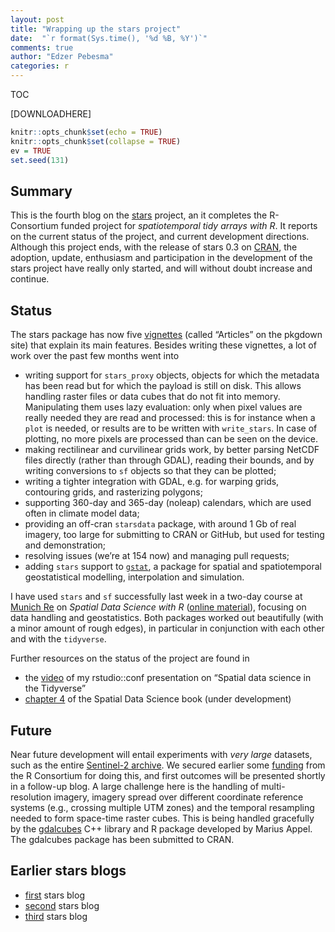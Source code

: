 ```yaml
---
layout: post
title: "Wrapping up the stars project"
date:  "`r format(Sys.time(), '%d %B, %Y')`"
comments: true
author: "Edzer Pebesma"
categories: r
---
```


<script src="https://cdnjs.cloudflare.com/ajax/libs/mathjax/2.7.0/MathJax.js?config=TeX-AMS-MML_HTMLorMML" type="text/javascript"></script>

TOC

[DOWNLOADHERE]

```r
knitr::opts_chunk$set(echo = TRUE)
knitr::opts_chunk$set(collapse = TRUE)
ev = TRUE
set.seed(131)
```

## Summary 

This is the fourth blog on the
[stars](https://github.com/r-spatial/stars) project,
an it completes the R-Consortium funded project for
_spatiotemporal tidy arrays with R_. It reports on the current
status of the project, and current development directions.
Although this project ends, with the release of stars 0.3 on
[CRAN](https://cran.r-project.org/web/packages/stars/index.html),
the adoption, update, enthusiasm and participation in the development
of the stars project have really only started, and will without doubt
increase and continue.

## Status

The stars package has now five
[vignettes](https://r-spatial.github.io/stars/) (called "Articles"
on the pkgdown site) that explain its main features. Besides writing
these vignettes, a lot of work over the past few months went into

* writing support for `stars_proxy` objects, objects for which the metadata has been read but for which the payload is still on disk. This allows handling raster files or data cubes that do not fit into memory. Manipulating them uses lazy evaluation:  only when pixel values are really needed they are read and processed: this is for instance when a `plot` is needed, or results are to be written with `write_stars`. In case of plotting, no more pixels are processed than can be seen on the device.
* making rectilinear and curvilinear grids work, by better parsing NetCDF files directly (rather than through GDAL), reading their bounds, and by writing conversions to `sf` objects so that they can be plotted;
* writing a tighter integration with GDAL, e.g. for warping grids, contouring grids, and rasterizing polygons;
* supporting 360-day and 365-day (noleap) calendars, which are used often in climate model data;
* providing an off-cran `starsdata` package, with around 1 Gb of real imagery, too large for submitting to CRAN or GitHub, but used for testing and demonstration;
* resolving issues (we're at 154 now) and managing pull requests;
* adding `stars` support to [`gstat`](https://cran.r-project.org/web/packages/gstat/index.html), a package for spatial and spatiotemporal geostatistical modelling, interpolation and simulation.

I have used `stars` and `sf` successfully last week in a two-day course at [Munich Re](https://www.munichre.com/) on _Spatial Data Science with R_ ([online material](https://edzer.github.io/MunichRe/)), focusing on data handling and geostatistics. Both packages worked out beautifully (with a minor amount of rough edges), in particular in conjunction with each other and with the `tidyverse`.

Further resources on the status of the project are found in

* the [video](https://resources.rstudio.com/rstudio-conf-2019/spatial-data-science-in-the-tidyverse) of my rstudio::conf presentation on "Spatial data science in the Tidyverse"
* [chapter 4](https://keen-swartz-3146c4.netlify.com/raster.html) of the Spatial Data Science book (under development)

## Future

Near future development will entail experiments with _very large_ datasets, such as the entire [Sentinel-2 archive](https://registry.opendata.aws/sentinel-2/). We secured earlier some [funding](https://github.com/r-spatial/stars/blob/master/documents/stars_data.md) from the R Consortium for doing this, and first outcomes will be presented shortly in a follow-up blog. A large challenge here is the handling of multi-resolution imagery, imagery spread over different coordinate reference systems (e.g., crossing multiple UTM zones) and the temporal resampling needed to form space-time raster cubes. This is being handled gracefully by the [gdalcubes](https://github.com/appelmar/gdalcubes_R) C++ library and R package developed by Marius Appel. The gdalcubes package has been submitted to CRAN.

## Earlier stars blogs

* [first](https://www.r-spatial.org/r/2017/11/23/stars1.html) stars blog
* [second](https://www.r-spatial.org/r/2018/03/22/stars2.html) stars blog
* [third](https://www.r-spatial.org/r/2018/03/23/stars3.html) stars blog
